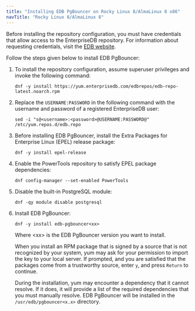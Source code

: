 ```yaml
---
title: "Installing EDB PgBouncer on Rocky Linux 8/AlmaLinux 8 x86"
navTitle: "Rocky Linux 8/AlmaLinux 8"
---
```



Before installing the repository configuration, you must have credentials that allow access to the EnterpriseDB repository. For information about requesting credentials, visit the [EDB website](https://www.enterprisedb.com/user).

Follow the steps given below to install EDB PgBouncer:

1.  To install the repository configuration, assume superuser privileges and invoke the following command:
    ``` text
    dnf -y install https://yum.enterprisedb.com/edbrepos/edb-repo-latest.noarch.rpm
    ```

2.  Replace the `USERNAME:PASSWORD` in the following command with the username and password of a registered EnterpriseDB user:
    ``` text
    sed -i "s@<username>:<password>@USERNAME:PASSWORD@" /etc/yum.repos.d/edb.repo
    ```

3.  Before installing EDB PgBouncer, install the Extra Packages for Enterprise Linux (EPEL) release package:
    ``` text
    dnf -y install epel-release
    ```

4.  Enable the PowerTools repository to satisfy EPEL package dependencies:
    ``` text
    dnf config-manager --set-enabled PowerTools
    ```

5.  Disable the built-in PostgreSQL module:
    ``` text
    dnf -qy module disable postgresql
    ```

6.  Install EDB PgBouncer:
    ``` text
    dnf -y install edb-pgbouncer<xx>
    ```

    Where &lt;xx&gt; is the EDB PgBouncer version you want to install.

    When you install an RPM package that is signed by a source that is not recognized by your system, yum may ask for your permission to import the key to your local server. If prompted, and you are satisfied that the packages come from a trustworthy source, enter `y`, and press `Return` to continue.

    During the installation, yum may encounter a dependency that it cannot resolve. If it does, it will provide a list of the required dependencies that you must manually resolve. EDB PgBouncer will be installed in the `/usr/edb/pgbouncer<x.x>` directory.

